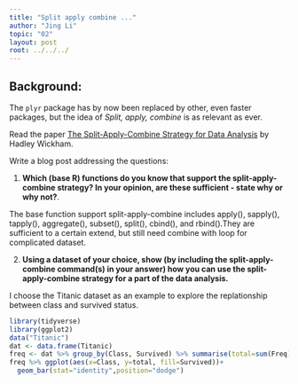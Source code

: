 ```yaml
---
title: "Split apply combine ..."
author: "Jing Li"
topic: "02"
layout: post
root: ../../../
---
```


## Background:

The `plyr` package has by now been replaced by other, even faster packages, but the idea of *Split, apply, combine* is as relevant as ever.

Read the paper [The Split-Apply-Combine Strategy for Data Analysis](https://www.jstatsoft.org/article/view/v040i01) by Hadley Wickham.


Write a blog post addressing the questions: 

1. **Which (base R) functions do you know that support the split-apply-combine strategy? In your opinion, are these sufficient - state why or why not?**. 

The base function support split-apply-combine includes apply(), sapply(), tapply(), aggregate(), subset(), split(), cbind(), and rbind().They are sufficient to a certain extend, but still need combine with loop for complicated dataset. 

2. **Using a dataset of your choice, show (by including the split-apply-combine command(s) in your answer) how you can use the split-apply-combine strategy for a part of the data analysis.**

I choose the Titanic dataset as an example to explore the replationship between class and survived status.


```r
library(tidyverse)
library(ggplot2)
data("Titanic")
dat <- data.frame(Titanic)
freq <- dat %>% group_by(Class, Survived) %>% summarise(total=sum(Freq))
freq %>% ggplot(aes(x=Class, y=total, fill=Survived))+
  geom_bar(stat="identity",position="dodge")
```

